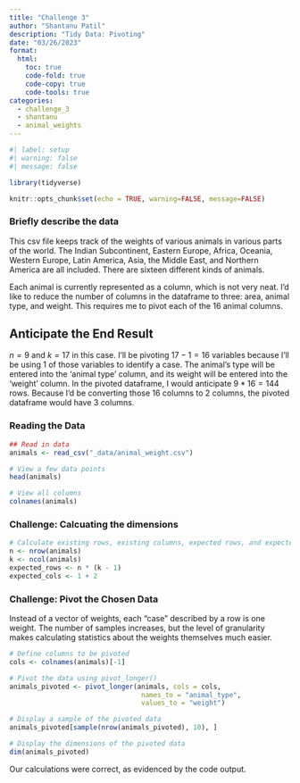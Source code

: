```yaml
---
title: "Challenge 3"
author: "Shantanu Patil"
description: "Tidy Data: Pivoting"
date: "03/26/2023"
format:
  html:
    toc: true
    code-fold: true
    code-copy: true
    code-tools: true
categories:
  - challenge_3
  - shantanu 
  - animal_weights
---
```


```r
#| label: setup
#| warning: false
#| message: false

library(tidyverse)

knitr::opts_chunk$set(echo = TRUE, warning=FALSE, message=FALSE)
```

### Briefly describe the data

This csv file keeps track of the weights of various animals in various parts of the world. The Indian Subcontinent, Eastern Europe, Africa, Oceania, Western Europe, Latin America, Asia, the Middle East, and Northern America are all included. There are sixteen different kinds of animals. 

Each animal is currently represented as a column, which is not very neat. I'd like to reduce the number of columns in the dataframe to three: area, animal type, and weight. This requires me to pivot each of the 16 animal columns.

## Anticipate the End Result

$n=9$ and $k=17$ in this case. I'll be pivoting $17-1=16$ variables because I'll be using $1$ of those variables to identify a case. The animal's type will be entered into the 'animal type' column, and its weight will be entered into the 'weight' column. In the pivoted dataframe, I would anticipate $9*16=144$ rows. Because I'd be converting those $16$ columns to $2$ columns, the pivoted dataframe would have $3$ columns.


### Reading the Data 

```r
## Read in data
animals <- read_csv("_data/animal_weight.csv")

# View a few data points
head(animals)

# View all columns
colnames(animals)

```


### Challenge: Calcuating the dimensions

```r
# Calculate existing rows, existing columns, expected rows, and expected columns
n <- nrow(animals)
k <- ncol(animals)
expected_rows <- n * (k - 1)
expected_cols <- 1 + 2


```

### Challenge: Pivot the Chosen Data

Instead of a vector of weights, each "case" described by a row is one weight. The number of samples increases, but the level of granularity makes calculating statistics about the weights themselves much easier.

```r
# Define columns to be pivoted
cols <- colnames(animals)[-1]

# Pivot the data using pivot_longer()
animals_pivoted <- pivot_longer(animals, cols = cols,
                                 names_to = "animal_type",
                                 values_to = "weight")

# Display a sample of the pivoted data
animals_pivoted[sample(nrow(animals_pivoted), 10), ]

# Display the dimensions of the pivoted data
dim(animals_pivoted)
```

Our calculations were correct, as evidenced by the code output.
